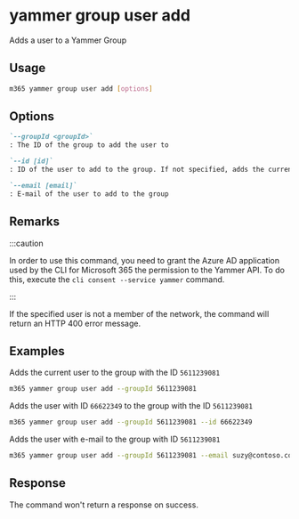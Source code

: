 
# yammer group user add

Adds a user to a Yammer Group

## Usage

```sh
m365 yammer group user add [options]
```

## Options

```md definition-list
`--groupId <groupId>`
: The ID of the group to add the user to

`--id [id]`
: ID of the user to add to the group. If not specified, adds the current user

`--email [email]`
: E-mail of the user to add to the group
```

<Global />

## Remarks

:::caution

In order to use this command, you need to grant the Azure AD application used by the CLI for Microsoft 365 the permission to the Yammer API. To do this, execute the `cli consent --service yammer` command.

:::

If the specified user is not a member of the network, the command will return an HTTP 400 error message.

## Examples

Adds the current user to the group with the ID `5611239081`

```sh
m365 yammer group user add --groupId 5611239081
```

Adds the user with ID `66622349` to the group with the ID `5611239081`

```sh
m365 yammer group user add --groupId 5611239081 --id 66622349
```

Adds the user with e-mail to the group with ID `5611239081`

```sh
m365 yammer group user add --groupId 5611239081 --email suzy@contoso.com
```

## Response

The command won't return a response on success.
